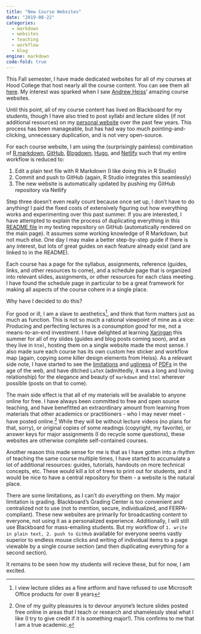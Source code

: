 ```yaml
---
title: "New Course Websites"
date: "2019-08-22"
categories:
  - markdown
  - websites
  - teaching
  - workflow
  - blog
engine: markdown
code-fold: true
---
```


This Fall semester, I have made dedicated websites for all of my courses at Hood College that host nearly all the course content. You can see them all [here](https://ryansafner.com/#teaching). My interest was sparked when I saw [Andrew Heiss](https://www.andrewheiss.com/teaching/)' amazing course websites.

Until this point, all of my course content has lived on Blackboard for my students, though I have also tried to post syllabi and lecture slides (if not additional resources) on my [personal website](http://ryansafner.com/teaching) over the past few years. This process has been manageable, but has had way too much pointing-and-clicking, unnecessary duplication, and is not very open-source.

For each course website, I am using the (surprisingly painless) combination of [R markdown](https://rmarkdown.rstudio.com/), [GitHub](http://github,com), [Blogdown](https://bookdown.org/yihui/blogdown/), [Hugo](https://gohugo.io/), and [Netlify](http://netlify.com) such that my entire workflow is reduced to:

1. Edit a plain text file with R Markdown (I like doing this in R Studio)
2. Commit and push to GitHub (again, R Studio integrates this seamlessly)
3. The new website is automatically updated by pushing my GitHub repository via Netlify

Step three doesn't even really count because once set up, I don't have to do anything! I paid the fixed costs of extensively figuring out how everything works and experimenting over this past summer. If you are interested, I have attempted to explain the process of duplicating everything in this [README file](https://github.com/ryansafner/classwebtest) in my testing repository on GitHub (automatically rendered on the main page). It assumes some working knowledge of R Markdown, but not much else. One day I may make a better step-by-step guide if there is any interest, but lots of great guides on each feature already exist (and are linked to in the README).

Each course has a page for the syllabus, assignments, reference (guides, links, and other resources to come), and a schedule page that is organized into relevant slides, assignments, or other resources for each class meeting. I have found the schedule page in particular to be a great framework for making all aspects of the course cohere in a single place.

Why have I decided to do this?

For good or ill, I am a slave to aesthetics^[I view lecture slides as a fine artform and have refused to use Microsoft Office products for over 8 years], and think that form matters just as much as function. This is not so much a rational viewpoint of mine as a vice: Producing and perfecting lectures is a *consumption good* for me, not a means-to-an-end investment. I have delighted at learning [Xaringan](http://github.com/yihui/xaringan) this summer for all of my slides (guides and blog posts coming soon), and as they live in `html`, hosting them on a single website made the most sense. I also made sure each course has its own custom hex sticker and workflow map (again, copying some killer design elements from Heiss). As a relevant side note, I have started to see the [limitations](https://www.authorea.com/users/5713/articles/19359-latex-is-dead-long-live-latex-typesetting-in-the-digital-age/_show_article) and [ugliness](https://www.urban.org/urban-wire/your-data-deserve-better-pdf) of [PDFs](https://yihui.name/en/2013/10/markdown-or-latex/) in the age of the web, and have ditched `LaTeX` (admittedly, it was a long and loving relationship) for the elegance and beauty of  `markdown` and `html` wherever possible (posts on that to come). 

The main side effect is that all of my materials will be available to anyone online for free. I have always been committed to free and open source teaching, and have benefitted an extraordinary amount from learning from materials that other academics or practitioners - who I may never meet - have posted online.^[One of my guilty pleasures is to devour anyone's lecture slides posted free online in areas that I teach or research and shamelessly steal what I like (I try to give credit if it is something major!). This confirms to me that I am a true academic.] While they will be without lecture videos (no plans for that, sorry), or original copies of some readings (copyright, my favorite), or answer keys for major assignments (I do recycle some questions), these websites are otherwise complete self-contained courses.

Another reason this made sense for me is that as I have gotten into a rhythm of teaching the same course multiple times, I have started to accumulate a lot of additional resources: guides, tutorials, handouts on more technical concepts, etc. These would kill a lot of trees to print out for students, and it would be nice to have a central repository for them - a website is the natural place. 

There are some limitations, as I can't do *everything* on them. My major limitation is grading. Blackboard's Grading Center is too convenient and centralized not to use (not to mention, secure, individualized, and FERPA-compliant). These new websites are primarily for broadcasting content to everyone, not using it as a personalized experience. Additionally, I will still use Blackboard for mass-emailing students. But my workflow of `1. write in plain text, 2. push to GitHub` available for everyone seems vastly superior to endless mouse clicks and writing of individual items to a page viewable by a single course section (and then duplicating everything for a second section).

It remains to be seen how my students will recieve these, but for now, I am excited.